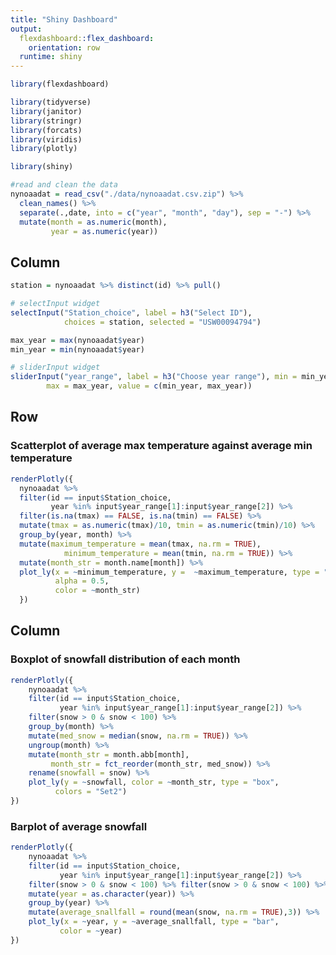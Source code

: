 ```yaml
---
title: "Shiny Dashboard"
output: 
  flexdashboard::flex_dashboard:
    orientation: row
  runtime: shiny
---
```


```r
library(flexdashboard)

library(tidyverse)
library(janitor)
library(stringr)
library(forcats)
library(viridis)
library(plotly)

library(shiny)
```

```r
#read and clean the data
nynoaadat = read_csv("./data/nynoaadat.csv.zip") %>%
  clean_names() %>% 
  separate(.,date, into = c("year", "month", "day"), sep = "-") %>%
  mutate(month = as.numeric(month),
         year = as.numeric(year))
```

Column {.sidebar}
-----------------------------------------------------------------------

```r

station = nynoaadat %>% distinct(id) %>% pull()

# selectInput widget
selectInput("Station_choice", label = h3("Select ID"),
            choices = station, selected = "USW00094794")

max_year = max(nynoaadat$year)
min_year = min(nynoaadat$year)

# sliderInput widget
sliderInput("year_range", label = h3("Choose year range"), min = min_year, 
        max = max_year, value = c(min_year, max_year))
```


Row {data-height=600}
-----------------------------------------------------------------------

### Scatterplot of average max temperature against average min temperature

```r
renderPlotly({
  nynoaadat %>% 
  filter(id == input$Station_choice, 
         year %in% input$year_range[1]:input$year_range[2]) %>%
  filter(is.na(tmax) == FALSE, is.na(tmin) == FALSE) %>% 
  mutate(tmax = as.numeric(tmax)/10, tmin = as.numeric(tmin)/10) %>% 
  group_by(year, month) %>% 
  mutate(maximum_temperature = mean(tmax, na.rm = TRUE),
            minimum_temperature = mean(tmin, na.rm = TRUE)) %>% 
  mutate(month_str = month.name[month]) %>%
  plot_ly(x = ~minimum_temperature, y =  ~maximum_temperature, type = "scatter", mode = "markers",
          alpha = 0.5, 
          color = ~month_str)
  })
```


Column {data-width=350}
-----------------------------------------------------------------------

### Boxplot of snowfall distribution of each month

```r
renderPlotly({
    nynoaadat %>%
    filter(id == input$Station_choice, 
           year %in% input$year_range[1]:input$year_range[2]) %>%
    filter(snow > 0 & snow < 100) %>% 
    group_by(month) %>% 
    mutate(med_snow = median(snow, na.rm = TRUE)) %>% 
    ungroup(month) %>% 
    mutate(month_str = month.abb[month],
         month_str = fct_reorder(month_str, med_snow)) %>% 
    rename(snowfall = snow) %>% 
    plot_ly(y = ~snowfall, color = ~month_str, type = "box",
          colors = "Set2")
})

```


### Barplot of average snowfall

```r
renderPlotly({
    nynoaadat %>%
    filter(id == input$Station_choice, 
           year %in% input$year_range[1]:input$year_range[2]) %>%
    filter(snow > 0 & snow < 100) %>% filter(snow > 0 & snow < 100) %>% 
    mutate(year = as.character(year)) %>%
    group_by(year) %>% 
    mutate(average_snallfall = round(mean(snow, na.rm = TRUE),3)) %>%
    plot_ly(x = ~year, y = ~average_snallfall, type = "bar",
           color = ~year)
})

```

